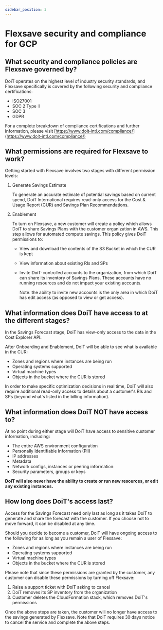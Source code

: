 ```yaml
---
sidebar_position: 3
---
```


# Flexsave security and compliance for GCP


## What security and compliance policies are Flexsave governed by?

DoiT operates on the highest level of industry security standards, and Flexsave specifically is covered by the following security and compliance certifications:

* ISO27001
* SOC 2 Type II
* SOC 3
* GDPR

For a complete breakdown of compliance certifications and further information, please visit [https://www.doit-intl.com/compliance/](https://www.doit-intl.com/compliance/)

## What permissions are required for Flexsave to work?

Getting started with Flexsave involves two stages with different permission levels:

1. Generate Savings Estimate

   To generate an accurate estimate of potential savings based on current spend, DoiT International requires read-only access for the Cost & Usage Report (CUR) and Savings Plan Recommendations.

2. Enablement

   To turn on Flexsave, a new customer will create a policy which allows DoiT to share Savings Plans with the customer organization in AWS. This step allows for automated compute savings. This policy gives DoiT permissions to:

   * View and download the contents of the S3 Bucket in which the CUR is kept
   * View information about existing RIs and SPs
   * Invite DoiT-controlled accounts to the organization, from which DoiT can share its inventory of Savings Plans. These accounts have no running resources and do not impact your existing accounts.

     Note: the ability to invite new accounts is the only area in which DoiT has edit access (as opposed to view or get access).

## What information does DoiT have access to at the different stages?

In the Savings Forecast stage, DoiT has view-only access to the data in the Cost Explorer API.

After Onboarding and Enablement, DoiT will be able to see what is available in the CUR:

* Zones and regions where instances are being run
* Operating systems supported
* Virtual machine types
* Objects in the bucket where the CUR is stored

In order to make specific optimization decisions in real time, DoiT will also require additional read-only access to details about a customer's RIs and SPs (beyond what's listed in the billing information).

## What information does DoiT NOT have access to?

At no point during either stage will DoiT have access to sensitive customer information, including:

* The entire AWS environment configuration
* Personally Identifiable Information (PII)
* IP addresses
* Metadata
* Network configs, instances or peering information
* Security parameters, groups or keys

**DoiT will also never have the ability to create or run new resources, or edit any existing instances.**

## How long does DoiT's access last?

Access for the Savings Forecast need only last as long as it takes DoiT to generate and share the forecast with the customer. If you choose not to move forward, it can be disabled at any time.

Should you decide to become a customer, DoiT will have ongoing access to the following for as long as you remain a user of Flexsave:

* Zones and regions where instances are being run
* Operating systems supported
* Virtual machine types
* Objects in the bucket where the CUR is stored

Please note that since these permissions are granted by the customer, any customer can disable these permissions by turning off Flexsave:

1. Raise a support ticket with DoiT asking to cancel
2. DoiT removes its SP inventory from the organization
3. Customer deletes the CloudFormation stack, which removes DoiT's permissions

Once the above steps are taken, the customer will no longer have access to the savings generated by Flexsave. Note that DoiT requires 30 days notice to cancel the service and complete the above steps.
